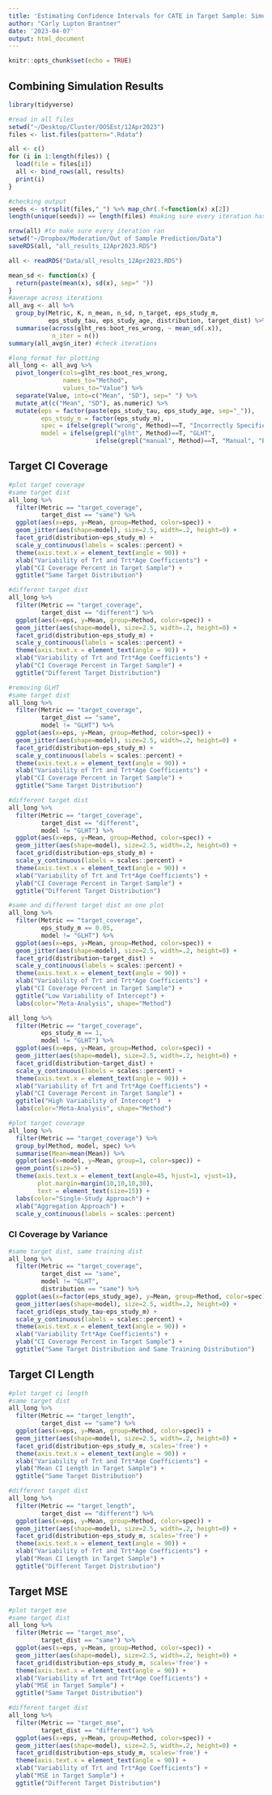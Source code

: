 ```yaml
---
title: 'Estimating Confidence Intervals for CATE in Target Sample: Simulation Results'
author: "Carly Lupton Brantner"
date: '2023-04-07'
output: html_document
---
```


```r
knitr::opts_chunk$set(echo = TRUE)
```

## Combining Simulation Results

```r
library(tidyverse)
```

```r
#read in all files
setwd("~/Desktop/Cluster/OOSEst/12Apr2023")
files <- list.files(pattern=".Rdata")

all <- c()
for (i in 1:length(files)) {
  load(file = files[i])
  all <- bind_rows(all, results)
  print(i)
}

#checking output
seeds <- strsplit(files,"_") %>% map_chr(.f=function(x) x[2])
length(unique(seeds)) == length(files) #making sure every iteration has a unique seed

nrow(all) #to make sure every iteration ran
setwd("~/Dropbox/Moderation/Out of Sample Prediction/Data")
saveRDS(all, "all_results_12Apr2023.RDS")
```

```r
all <- readRDS("Data/all_results_12Apr2023.RDS")

mean_sd <- function(x) {
  return(paste(mean(x), sd(x), sep=" "))
}
#average across iterations
all_avg <- all %>%
  group_by(Metric, K, n_mean, n_sd, n_target, eps_study_m,
           eps_study_tau, eps_study_age, distribution, target_dist) %>%
  summarise(across(glht_res:boot_res_wrong, ~ mean_sd(.x)),
            n_iter = n())
summary(all_avg$n_iter) #check iterations

#long format for plotting
all_long <- all_avg %>%
  pivot_longer(cols=glht_res:boot_res_wrong,
               names_to="Method",
               values_to="Value") %>%
  separate(Value, into=c("Mean", "SD"), sep=" ") %>%
  mutate_at(c("Mean", "SD"), as.numeric) %>%
  mutate(eps = factor(paste(eps_study_tau, eps_study_age, sep="_")),
         eps_study_m = factor(eps_study_m),
         spec = ifelse(grepl("wrong", Method)==T, "Incorrectly Specified", "Correctly Specified"),
         model = ifelse(grepl("glht", Method)==T, "GLHT",
                        ifelse(grepl("manual", Method)==T, "Manual", "Boot")))
```

## Target CI Coverage

```r
#plot target coverage
#same target dist
all_long %>%
  filter(Metric == "target_coverage",
         target_dist == "same") %>%
  ggplot(aes(x=eps, y=Mean, group=Method, color=spec)) +
  geom_jitter(aes(shape=model), size=2.5, width=.2, height=0) +
  facet_grid(distribution~eps_study_m) +
  scale_y_continuous(labels = scales::percent) +
  theme(axis.text.x = element_text(angle = 90)) +
  xlab("Variability of Trt and Trt*Age Coefficients") +
  ylab("CI Coverage Percent in Target Sample") +
  ggtitle("Same Target Distribution")

#different target dist
all_long %>%
  filter(Metric == "target_coverage",
         target_dist == "different") %>%
  ggplot(aes(x=eps, y=Mean, group=Method, color=spec)) +
  geom_jitter(aes(shape=model), size=2.5, width=.2, height=0) +
  facet_grid(distribution~eps_study_m) +
  scale_y_continuous(labels = scales::percent) +
  theme(axis.text.x = element_text(angle = 90)) +
  xlab("Variability of Trt and Trt*Age Coefficients") +
  ylab("CI Coverage Percent in Target Sample") +
  ggtitle("Different Target Distribution")
```

```r
#removing GLHT
#same target dist
all_long %>%
  filter(Metric == "target_coverage",
         target_dist == "same",
         model != "GLHT") %>%
  ggplot(aes(x=eps, y=Mean, group=Method, color=spec)) +
  geom_jitter(aes(shape=model), size=2.5, width=.2, height=0) +
  facet_grid(distribution~eps_study_m) +
  scale_y_continuous(labels = scales::percent) +
  theme(axis.text.x = element_text(angle = 90)) +
  xlab("Variability of Trt and Trt*Age Coefficients") +
  ylab("CI Coverage Percent in Target Sample") +
  ggtitle("Same Target Distribution")

#different target dist
all_long %>%
  filter(Metric == "target_coverage",
         target_dist == "different",
         model != "GLHT") %>%
  ggplot(aes(x=eps, y=Mean, group=Method, color=spec)) +
  geom_jitter(aes(shape=model), size=2.5, width=.2, height=0) +
  facet_grid(distribution~eps_study_m) +
  scale_y_continuous(labels = scales::percent) +
  theme(axis.text.x = element_text(angle = 90)) +
  xlab("Variability of Trt and Trt*Age Coefficients") +
  ylab("CI Coverage Percent in Target Sample") +
  ggtitle("Different Target Distribution")

#same and different target dist on one plot
all_long %>%
  filter(Metric == "target_coverage",
         eps_study_m == 0.05,
         model != "GLHT") %>%
  ggplot(aes(x=eps, y=Mean, group=Method, color=spec)) +
  geom_jitter(aes(shape=model), size=2.5, width=.2, height=0) +
  facet_grid(distribution~target_dist) +
  scale_y_continuous(labels = scales::percent) +
  theme(axis.text.x = element_text(angle = 90)) +
  xlab("Variability of Trt and Trt*Age Coefficients") +
  ylab("CI Coverage Percent in Target Sample") +
  ggtitle("Low Variability of Intercept") +
  labs(color="Meta-Analysis", shape="Method")

all_long %>%
  filter(Metric == "target_coverage",
         eps_study_m == 1,
         model != "GLHT") %>%
  ggplot(aes(x=eps, y=Mean, group=Method, color=spec)) +
  geom_jitter(aes(shape=model), size=2.5, width=.2, height=0) +
  facet_grid(distribution~target_dist) +
  scale_y_continuous(labels = scales::percent) +
  theme(axis.text.x = element_text(angle = 90)) +
  xlab("Variability of Trt and Trt*Age Coefficients") +
  ylab("CI Coverage Percent in Target Sample") +
  ggtitle("High Variability of Intercept")  +
  labs(color="Meta-Analysis", shape="Method")
```

```r
#plot target coverage
all_long %>%
  filter(Metric == "target_coverage") %>%
  group_by(Method, model, spec) %>%
  summarise(Mean=mean(Mean)) %>%
  ggplot(aes(x=model, y=Mean, group=1, color=spec)) +
  geom_point(size=5) +
  theme(axis.text.x = element_text(angle=45, hjust=1, vjust=1),
        plot.margin=margin(10,10,10,30),
        text = element_text(size=15)) +
  labs(color="Single-Study Approach") +
  xlab("Aggregation Approach") +
  scale_y_continuous(labels = scales::percent)
```

### CI Coverage by Variance

```r
#same target dist, same training dist
all_long %>%
  filter(Metric == "target_coverage",
         target_dist == "same",
         model != "GLHT",
         distribution == "same") %>%
  ggplot(aes(x=factor(eps_study_age), y=Mean, group=Method, color=spec)) +
  geom_jitter(aes(shape=model), size=2.5, width=.2, height=0) +
  facet_grid(eps_study_tau~eps_study_m) +
  scale_y_continuous(labels = scales::percent) +
  theme(axis.text.x = element_text(angle = 90)) +
  xlab("Variability Trt*Age Coefficients") +
  ylab("CI Coverage Percent in Target Sample") +
  ggtitle("Same Target Distribution and Same Training Distribution")
```


## Target CI Length

```r
#plot target ci length
#same target dist
all_long %>%
  filter(Metric == "target_length",
         target_dist == "same") %>%
  ggplot(aes(x=eps, y=Mean, group=Method, color=spec)) +
  geom_jitter(aes(shape=model), size=2.5, width=.2, height=0) +
  facet_grid(distribution~eps_study_m, scales='free') +
  theme(axis.text.x = element_text(angle = 90)) +
  xlab("Variability of Trt and Trt*Age Coefficients") +
  ylab("Mean CI Length in Target Sample") +
  ggtitle("Same Target Distribution")

#different target dist
all_long %>%
  filter(Metric == "target_length",
         target_dist == "different") %>%
  ggplot(aes(x=eps, y=Mean, group=Method, color=spec)) +
  geom_jitter(aes(shape=model), size=2.5, width=.2, height=0) +
  facet_grid(distribution~eps_study_m, scales='free') +
  theme(axis.text.x = element_text(angle = 90)) +
  xlab("Variability of Trt and Trt*Age Coefficients") +
  ylab("Mean CI Length in Target Sample") +
  ggtitle("Different Target Distribution")
```

## Target MSE

```r
#plot target mse
#same target dist
all_long %>%
  filter(Metric == "target_mse",
         target_dist == "same") %>%
  ggplot(aes(x=eps, y=Mean, group=Method, color=spec)) +
  geom_jitter(aes(shape=model), size=2.5, width=.2, height=0) +
  facet_grid(distribution~eps_study_m, scales='free') +
  theme(axis.text.x = element_text(angle = 90)) +
  xlab("Variability of Trt and Trt*Age Coefficients") +
  ylab("MSE in Target Sample") +
  ggtitle("Same Target Distribution")

#different target dist
all_long %>%
  filter(Metric == "target_mse",
         target_dist == "different") %>%
  ggplot(aes(x=eps, y=Mean, group=Method, color=spec)) +
  geom_jitter(aes(shape=model), size=2.5, width=.2, height=0) +
  facet_grid(distribution~eps_study_m, scales='free') +
  theme(axis.text.x = element_text(angle = 90)) +
  xlab("Variability of Trt and Trt*Age Coefficients") +
  ylab("MSE in Target Sample") +
  ggtitle("Different Target Distribution")
```




